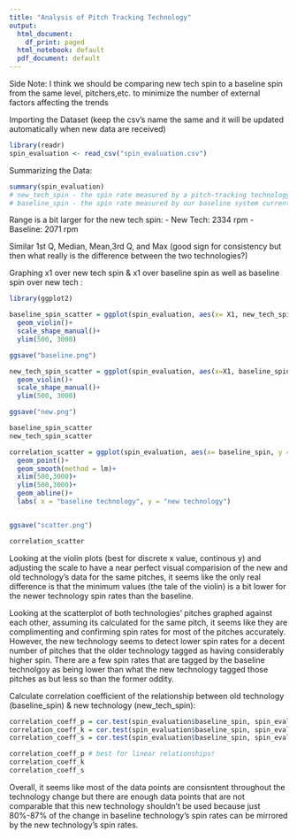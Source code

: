 ```yaml
---
title: "Analysis of Pitch Tracking Technology"
output:
  html_document:
    df_print: paged
  html_notebook: default
  pdf_document: default
---
```

  Side Note: I think we should be comparing new tech spin to a baseline spin from the same level, pitchers,etc. to minimize the number of external factors affecting the trends 

  Importing the Dataset (keep the csv's name the same and it will be updated automatically when new data are received)

```r
library(readr)
spin_evaluation <- read_csv("spin_evaluation.csv")
```

Summarizing the Data:

```r
summary(spin_evaluation)
# new_tech_spin - the spin rate measured by a pitch-tracking technology we are testing for potential use at our minor league affiliates
# baseline_spin - the spin rate measured by our baseline system currently in use at the Major League level
```

  Range is a bit larger for the new tech spin:
- New Tech: 2334 rpm
- Baseline: 2071 rpm 

  Similar 1st Q, Median, Mean,3rd Q, and Max (good sign for consistency but then what really is the difference between the two technologies?)

  Graphing x1 over new tech spin & x1 over baseline spin as well as baseline spin over new tech : 
```r
library(ggplot2)

baseline_spin_scatter = ggplot(spin_evaluation, aes(x= X1, new_tech_spin)) +
  geom_violin()+
  scale_shape_manual()+
  ylim(500, 3000)

ggsave("baseline.png")

new_tech_spin_scatter = ggplot(spin_evaluation, aes(x=X1, baseline_spin))+
  geom_violin()+
  scale_shape_manual()+
  ylim(500, 3000)

ggsave("new.png")

baseline_spin_scatter
new_tech_spin_scatter

correlation_scatter = ggplot(spin_evaluation, aes(x= baseline_spin, y = new_tech_spin)) +
  geom_point()+
  geom_smooth(method = lm)+
  xlim(500,3000)+
  ylim(500,3000)+
  geom_abline()+
  labs( x = "baseline technology", y = "new technology")


ggsave("scatter.png")

correlation_scatter


```

  Looking at the violin plots (best for discrete x value, continous y) and adjusting the scale to have a near perfect visual comparision of the new and old technology's data for the same pitches, it seems like the only real difference is that the minimum values (the tale of the violin) is a bit lower for the newer technology spin rates than the baseline. 

  Looking at the scatterplot of both technologies' pitches graphed against each other, assuming its calculated for the same pitch, it seems like they are complimenting and confirming spin rates for most of the pitches accurately. However, the new technology seems to detect lower spin rates for a decent number of pitches that the older technology tagged as having considerably higher spin. There are a few spin rates that are tagged by the baseline technolgoy as being lower than what the new technology tagged those pitches as but less so than the former oddity. 

Calculate correlation coefficient of the relationship between old technology (baseline_spin) & new technology (new_tech_spin):

```r
correlation_coeff_p = cor.test(spin_evaluation$baseline_spin, spin_evaluation$new_tech_spin, method = "pearson", conf.level = 0.95)
correlation_coeff_k = cor.test(spin_evaluation$baseline_spin, spin_evaluation$new_tech_spin, method = "kendall", conf.level = 0.95)
correlation_coeff_s = cor.test(spin_evaluation$baseline_spin, spin_evaluation$new_tech_spin, method = "spearman", conf.level = 0.95)

correlation_coeff_p # best for linear relationships!
correlation_coeff_k
correlation_coeff_s
```

  Overall, it seems like most of the data points are consisntent throughout the technology change but there are enough data points that are not comparable that this new technology shouldn't be used because just 80%-87% of the change in baseline technology's spin rates can be mirrored by the new technology's spin rates. 